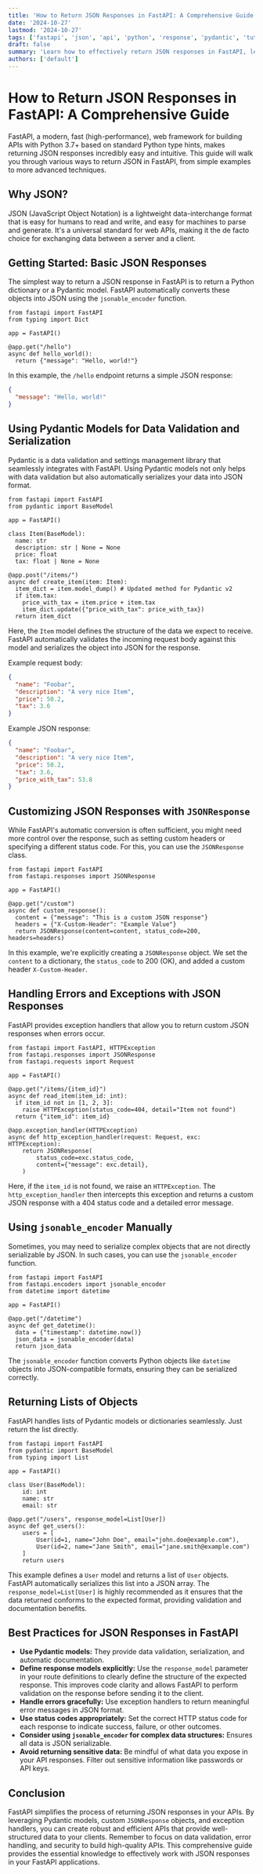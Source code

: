 ```yaml
---
title: 'How to Return JSON Responses in FastAPI: A Comprehensive Guide'
date: '2024-10-27'
lastmod: '2024-10-27'
tags: ['fastapi', 'json', 'api', 'python', 'response', 'pydantic', 'tutorial']
draft: false
summary: 'Learn how to effectively return JSON responses in FastAPI, leveraging Pydantic models and custom response objects for robust and efficient API development. This comprehensive guide covers everything from basic examples to advanced techniques for data serialization and validation.'
authors: ['default']
---
```


# How to Return JSON Responses in FastAPI: A Comprehensive Guide

FastAPI, a modern, fast (high-performance), web framework for building APIs with Python 3.7+ based on standard Python type hints, makes returning JSON responses incredibly easy and intuitive. This guide will walk you through various ways to return JSON in FastAPI, from simple examples to more advanced techniques.

## Why JSON?

JSON (JavaScript Object Notation) is a lightweight data-interchange format that is easy for humans to read and write, and easy for machines to parse and generate. It's a universal standard for web APIs, making it the de facto choice for exchanging data between a server and a client.

## Getting Started: Basic JSON Responses

The simplest way to return a JSON response in FastAPI is to return a Python dictionary or a Pydantic model. FastAPI automatically converts these objects into JSON using the `jsonable_encoder` function.

```plaintext
from fastapi import FastAPI
from typing import Dict

app = FastAPI()

@app.get("/hello")
async def hello_world():
  return {"message": "Hello, world!"}
```

In this example, the `/hello` endpoint returns a simple JSON response:

```json
{
  "message": "Hello, world!"
}
```

## Using Pydantic Models for Data Validation and Serialization

Pydantic is a data validation and settings management library that seamlessly integrates with FastAPI. Using Pydantic models not only helps with data validation but also automatically serializes your data into JSON format.

```plaintext
from fastapi import FastAPI
from pydantic import BaseModel

app = FastAPI()

class Item(BaseModel):
  name: str
  description: str | None = None
  price: float
  tax: float | None = None

@app.post("/items/")
async def create_item(item: Item):
  item_dict = item.model_dump() # Updated method for Pydantic v2
  if item.tax:
    price_with_tax = item.price + item.tax
    item_dict.update({"price_with_tax": price_with_tax})
  return item_dict
```

Here, the `Item` model defines the structure of the data we expect to receive. FastAPI automatically validates the incoming request body against this model and serializes the object into JSON for the response.

Example request body:

```json
{
  "name": "Foobar",
  "description": "A very nice Item",
  "price": 50.2,
  "tax": 3.6
}
```

Example JSON response:

```json
{
  "name": "Foobar",
  "description": "A very nice Item",
  "price": 50.2,
  "tax": 3.6,
  "price_with_tax": 53.8
}
```

## Customizing JSON Responses with `JSONResponse`

While FastAPI's automatic conversion is often sufficient, you might need more control over the response, such as setting custom headers or specifying a different status code. For this, you can use the `JSONResponse` class.

```plaintext
from fastapi import FastAPI
from fastapi.responses import JSONResponse

app = FastAPI()

@app.get("/custom")
async def custom_response():
  content = {"message": "This is a custom JSON response"}
  headers = {"X-Custom-Header": "Example Value"}
  return JSONResponse(content=content, status_code=200, headers=headers)
```

In this example, we're explicitly creating a `JSONResponse` object. We set the `content` to a dictionary, the `status_code` to 200 (OK), and added a custom header `X-Custom-Header`.

## Handling Errors and Exceptions with JSON Responses

FastAPI provides exception handlers that allow you to return custom JSON responses when errors occur.

```plaintext
from fastapi import FastAPI, HTTPException
from fastapi.responses import JSONResponse
from fastapi.requests import Request

app = FastAPI()

@app.get("/items/{item_id}")
async def read_item(item_id: int):
  if item_id not in [1, 2, 3]:
    raise HTTPException(status_code=404, detail="Item not found")
  return {"item_id": item_id}

@app.exception_handler(HTTPException)
async def http_exception_handler(request: Request, exc: HTTPException):
    return JSONResponse(
        status_code=exc.status_code,
        content={"message": exc.detail},
    )
```

Here, if the `item_id` is not found, we raise an `HTTPException`. The `http_exception_handler` then intercepts this exception and returns a custom JSON response with a 404 status code and a detailed error message.

## Using `jsonable_encoder` Manually

Sometimes, you may need to serialize complex objects that are not directly serializable by JSON. In such cases, you can use the `jsonable_encoder` function.

```plaintext
from fastapi import FastAPI
from fastapi.encoders import jsonable_encoder
from datetime import datetime

app = FastAPI()

@app.get("/datetime")
async def get_datetime():
  data = {"timestamp": datetime.now()}
  json_data = jsonable_encoder(data)
  return json_data
```

The `jsonable_encoder` function converts Python objects like `datetime` objects into JSON-compatible formats, ensuring they can be serialized correctly.

## Returning Lists of Objects

FastAPI handles lists of Pydantic models or dictionaries seamlessly. Just return the list directly.

```plaintext
from fastapi import FastAPI
from pydantic import BaseModel
from typing import List

app = FastAPI()

class User(BaseModel):
    id: int
    name: str
    email: str

@app.get("/users", response_model=List[User])
async def get_users():
    users = [
        User(id=1, name="John Doe", email="john.doe@example.com"),
        User(id=2, name="Jane Smith", email="jane.smith@example.com")
    ]
    return users
```

This example defines a `User` model and returns a list of `User` objects. FastAPI automatically serializes this list into a JSON array. The `response_model=List[User]` is highly recommended as it ensures that the data returned conforms to the expected format, providing validation and documentation benefits.

## Best Practices for JSON Responses in FastAPI

- **Use Pydantic models:** They provide data validation, serialization, and automatic documentation.
- **Define response models explicitly:** Use the `response_model` parameter in your route definitions to clearly define the structure of the expected response. This improves code clarity and allows FastAPI to perform validation on the response before sending it to the client.
- **Handle errors gracefully:** Use exception handlers to return meaningful error messages in JSON format.
- **Use status codes appropriately:** Set the correct HTTP status code for each response to indicate success, failure, or other outcomes.
- **Consider using `jsonable_encoder` for complex data structures:** Ensures all data is JSON serializable.
- **Avoid returning sensitive data:** Be mindful of what data you expose in your API responses. Filter out sensitive information like passwords or API keys.

## Conclusion

FastAPI simplifies the process of returning JSON responses in your APIs. By leveraging Pydantic models, custom `JSONResponse` objects, and exception handlers, you can create robust and efficient APIs that provide well-structured data to your clients. Remember to focus on data validation, error handling, and security to build high-quality APIs. This comprehensive guide provides the essential knowledge to effectively work with JSON responses in your FastAPI applications.
